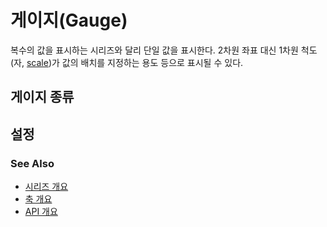 # 게이지(Gauge)

복수의 값을 표시하는 시리즈와 달리 단일 값을 표시한다.
2차원 좌표 대신 1차원 척도(자, [scale](/config/config/gauge/bullet/scale))가 값의 배치를 지정하는 용도 등으로 표시될 수 있다.

## 게이지 종류

## 설정

### See Also

- [시리즈 개요](/series)
- [축 개요](/axes)
- [API 개요](/docs)